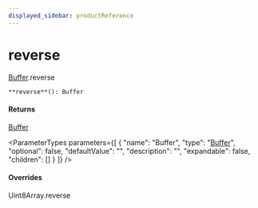 ```yaml
---
displayed_sidebar: productReference
---
```



# reverse

[Buffer](../../interfaces/Buffer.mdx).reverse

`**reverse**(): Buffer`

#### Returns

[Buffer](../../variables/Buffer-1.mdx)

<ParameterTypes parameters={[
  {
    "name": "Buffer",
    "type": "[Buffer](../../variables/Buffer-1.mdx)",
    "optional": false,
    "defaultValue": "",
    "description": "",
    "expandable": false,
    "children": []
  }
]} />

#### Overrides

Uint8Array.reverse
